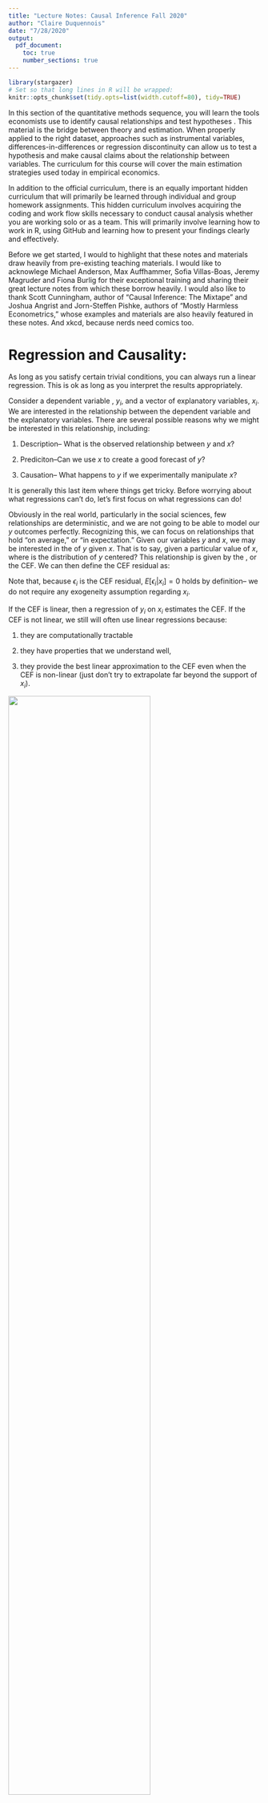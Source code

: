 ---
title: "Lecture Notes: Causal Inference Fall 2020"
author: "Claire Duquennois"
date: "7/28/2020"
output:
  pdf_document:
    toc: true
    number_sections: true
---

```{r setup,include=FALSE}
library(stargazer)
# Set so that long lines in R will be wrapped:
knitr::opts_chunk$set(tidy.opts=list(width.cutoff=80), tidy=TRUE)
```




\begin{center}
\Large \textbf{Welcome to Economic Inference from Data!}
\end{center}




In this section of the quantitative methods sequence, you will learn the tools economists use to identify causal relationships and test hypotheses \textit{in the wild}. This material is the bridge between theory and estimation. When properly applied to the right dataset, approaches such as instrumental variables, differences-in-differences or regression discontinuity can allow us to test a hypothesis and make causal claims about the relationship between variables. The curriculum for this course will cover the main estimation strategies used today in empirical economics. 

In addition to the official curriculum, there is an equally important hidden curriculum that will primarily be learned through individual and group homework assignments. This hidden curriculum involves acquiring the coding and work flow skills necessary to conduct causal analysis whether you are working solo or as a team. This will primarily involve learning how to work in R, using GitHub and learning how to present your findings clearly and effectively.

Before we get started, I would to highlight that these notes and materials draw heavily from pre-existing teaching materials. I would like to acknowlege Michael Anderson, Max Auffhammer, Sofia Villas-Boas, Jeremy Magruder and Fiona Burlig for their exceptional training and sharing their great lecture notes from which these borrow heavily. I would also like to thank Scott Cunningham, author of "Causal Inference: The Mixtape" and Joshua Angrist and Jorn-Steffen Pishke, authors of "Mostly Harmless Econometrics," whose examples and materials are also heavily featured in these notes. And xkcd, because nerds need comics too. 





# Regression and Causality:


As long as you satisfy certain trivial conditions, you can always run a linear regression. This is ok as long as you interpret the results appropriately. 

Consider a dependent variable , $y_i$, and a vector of explanatory variables, $x_i$. We are interested in the relationship between the dependent variable and the explanatory variables. There are several possible reasons why we might be interested in this relationship, including:

1) Description-- What is the observed relationship between $y$ and $x$?

2) Prediciton--Can we use $x$ to create a good forecast of $y$?

3) Causation-- What happens to $y$ if we experimentally manipulate $x$?

It is generally this last item where things get tricky. Before worrying about what regressions can't do, let's first focus on what regressions can do!

Obviously in the real world, particularly in the social sciences, few relationships are deterministic, and we are not going to be able to model our $y$ outcomes perfectly. Recognizing this, we can focus on relationships that hold "on average," or "in expectation." Given our variables $y$ and $x$, we may be interested in the \textit{Conditional Expectation} of $y$ given $x$. That is to say, given a particular value of $x$, where is the distribution of $y$ centered?  This relationship is given by the \textit{Conditional Expectation Function}, or the CEF. 
\begin{equation}
\begin{split}
E[y_i|x_i]=h(x_i)
\end{split}
\end{equation}
We can then define the CEF residual as: 


\begin{equation}
\begin{split}
\epsilon_i=&y_i-h(x_i) \text{ where}\\
	& E[\epsilon_i|x_i]=0
\end{split}
\end{equation}

Note that, because $\epsilon_i$ is the CEF residual, $E[\epsilon_i|x_i]=0$ holds by definition-- we do not require any exogeneity assumption regarding $x_i$.

If the CEF is linear, then a regression of $y_i$ on $x_i$ estimates the CEF. If the CEF is not linear, we still will often use linear regressions because:

1) they are computationally tractable

2) they have properties that we understand well,

3) they provide the best linear approximation to the CEF even when the CEF is non-linear (just don't try to extrapolate far beyond the support of $x_i$). 


\centering
![]("images\linearprojectioncomic.png"){width=75%}

\raggedright

Thus, if what you are interested in is the CEF, linear regression is a good, and robust tool for estimating it.

You can estimate the CEF using the linear regression by doing the following.
Run a linear regression  of $y_i$ on $x_i$, to generate estimates of $\beta_0$ and $\beta_1$ by doing the following estimation. 

\begin{equation}
\begin{split}
y_i=\beta_0+\beta_1 x_i+\epsilon
\end{split}
\end{equation}

Then you can use the estimated $\hat{\beta}_0$ and $\hat{\beta}_1$ to calculate $\hat{y}$
\begin{equation}
\begin{split}
\hat{y}_i=\hat{\beta}_0+\hat{\beta}_1 x_i
\end{split}
\end{equation}


where $\hat{y}_i$ is the predicted value for $y_i$ given $x_i$, ie. $\hat{y}_i=E[y_i|x_i]$, the CEF. 


This is fine, as long as you interpret your results for what they are --an approximation of the conditional expectation function-- and not what you might want them to be (an estimate of a causal relationship). 

So if you are only intersted in decription or prediction, we can end the class here. 

## Application: Regression for Prediction

Suppose you are a bank and you are interested in predicting whether your customers will be able to repay their student loans. You have a subset of data from the CPS that includes individual earnings and the number of years they spent in education. You estimate the following on working age adults that are over 22 years old: 

\begin{equation}
\begin{split}
Income_i=\beta_0+\beta_1 Schooling_i+\epsilon_i
\end{split}
\end{equation}

to generate the estimates $\hat{\beta_0}$ and $\hat{\beta_1}$. 

In R, you code:

 
\center ![]("images\code_quality.png"){width=75%}

\raggedright


```{r chunk1}

mydata<-read.csv("data/cps_clean.csv")

reg1<-lm(inctot~edu,mydata[mydata$age>22,])
summary(reg1)

```

Thus we have that $\hat{\beta_0}=-61944$ and $\hat{\beta_1}=8054$, so an extra year of education predicts earnings that are \$8,115 higher.


\center ![]("images\scatterintuitioncomic.png"){width=75%}

\raggedright

```{r chunk1a, echo = TRUE}

plot(mydata[mydata$age>22 & mydata$inctot<300000,]$edu, 
     mydata[mydata$age>22 & mydata$inctot<300000,]$inctot)
```


Using these estimate we can predict the difference in annual income between a high school and college grad as

$$\begin{aligned}
\widehat{Income}_{col}-\widehat{Income}_{hs} & =(\hat{\beta_0}+\hat{\beta_1}*16)-(\hat{\beta_0}+\hat{\beta_1}*12)\\
& =\hat{\beta_1}*4\\
& = 8,054*4=\$32,216.
\end{aligned}$$

So we would predict annual returns of $32,216.


Alternatively, we could create an indicator variable set to 1 for individuals with college educations and estimate it on the subset of individuals who have at least 12 years of schooling:

\begin{equation}
\begin{split}
Income_i=\beta_0+\beta_1 CollGrad_i+\epsilon_i
\end{split}
\end{equation}

```{r chunk2}

mydata$collgrad<-0
mydata$collgrad[mydata$edu>=16]<-1

reg2<-lm(inctot~collgrad,mydata[mydata$edu>=12 & mydata$age>22,])
summary(reg2)

```
Here we have that $\hat{\beta_0}=36483$ and $\hat{\beta_1}=44842$, so having a four year college degree predicts earnings that are \$44,842 higher then the predicted income of \$36,483 for individuals that finished highschool but did not get a four year degree.

The important thing to note here: we are not saying that the college degree **caused** higher earnings, but it does **predict** higher earnings, which for many applications, like approaving a loan, is sufficient. 

To get at causation, we will need to do a lot more work. 


\center ![]("images\corcauscomic.png"){width=75%}

\raggedright




## "No Causation Without Manipulation"^[This phrase comes from Holland (1986).]

Economists (and other social scientists) tend to be interested in causal effects because we want to think about what the consequences will be if a particular policy is implemented or changed. Naive regressions without a carefully thought out research design are not enough to identify causal effects.

### Application: The returns to schooling

It is easy to estimate the relationship between schooling and income. Using CPS data, I estimated the following linear regression:

\begin{equation}
\begin{split}
Income_i=\beta_0+\beta_1 Schooling_i+\epsilon
\end{split}
\end{equation}

 I then calculated the CEF,  $E[Income_i|Schooling_i]$, the expected value of income conditional on years of schooling as 

\begin{equation}\label{schcef}
\begin{split}
E[Income_i|Schooling_i]=\widehat{Income}_i=\hat{\beta}_0+\hat{\beta}_1 Schooling_i
\end{split}
\end{equation}



 These estimates, however, only tell us how income and schooling covary in the population. This DOES NOT reveal what would happen to an individuals income if there was an \textbf{"exogenous"} change to schooling. For instance if I raised the mandatory number of years students must stay in school or if I  increased the schooling of a randomly selected group of students by 1 year. This is because the number of years a student spends in school is \textbf{"endogenously"} determined: the students who can afford to go to school, and who expect returns from additional schooling, stay in school. There is no reason that a regression coefficient that is estimated data on \textbf{endogenous} schooling choices should correspond to the effects of an \textbf{exogenous} change in schooling. In order to estimate the \textbf{causal} effect of schooling, we will need to identify some type of **"manipulation"** that created an \textbf{exogenous} change in schooling. 

Note that it is not the case that one coefficient is "right" and the other is `"wrong" -- the two coefficients are simply different and which one is "correct" depends on what question you are trying to answer. If you are interested in predicting income based on some knowledge of a person's education levels, using equation \ref{schcef} is fine. \\

\noindent It is \textbf{CORRECT} to interpret the estimates from equations \ref{schcef} as 
\begin{center}
\textbf{``We expect the income of a person with one additional year of schooling to be \$ $\hat{\beta}_1$  higher.''} 
\end{center}

\noindent It is \textbf{INCORRECT} to interpret equations \ref{schcef} as 

\textbf{``One additional year of schooling CAUSES earnings to increase by \$ $\hat{\beta}_1$.''} 

 The \textit{Rubin Causal Model} discussed below offers a useful framework with which to understand common estimation techniques. More importantly, it is useful in framing and understanding what question you are trying to answer or what effect you are trying to estimate by using the idea that a unit has different  \textit{potential outcomes} depending on it's \textit{treatment} status. 

\subsection{The Rubin Causal Model}

Suppose that we have N units, $i=1,...,N,$ drawn randomly from a large population. We are interested in the effect of some binairy treatment variable, $D_i$, on an outcome, $Y_i$. We postulate that each unit faces two potential outcomes,

\begin{equation}\label{potout}
\begin{split}
Y_i& = \begin{cases}
      Y_i(1) & \text{ if } D_i=1 \text{ (\textit{the treatment condition})}\\
      Y_i(0) & \text{ if } D_i=0 \text{ (\textit{the control condition})}
    \end{cases}  \\
&= Y_i(0)+(Y_i(1)-Y_i(0))D_i
\end{split}
\end{equation}

The key challenge is that we will never observe both $Y_i(1)$ and $Y_i(0)$ though it must be theoretically possible that we could observe either $Y_i(1)$ or $Y_i(0)$. If you cannot conceptualize both $Y_i(1)$ and $Y_i(0)$ for the same unit, then D does not correspond to a treatment that is potentially manipulable and we cannot talk about the causal effect of manipulating D without further defining the problem. 

__________________
\textbf{Example:}

\textbf{Does going to college \underline{cause} higher earnings?}
Let the treatment be going to college. We can imagine that each high school graduate faces two potential outcomes:
\begin{equation}
\begin{split}
\text{\textit{potential outcomes}}= \begin{cases}
      earnings_{i,col} & \text{ if \textit{i} goes to college} \text{ (\textit{the treatment condition})}\\
      earnings_{i,no col} & \text{ if \textit{i} does not go to college} \text{ (\textit{the control condition})}
    \end{cases}  
\end{split}
\end{equation}
Though we can conceive of both  $earnings_{i,col}$ and $earnings_{i,no col}$, we will only ever observe one or the other, but we can imagine a policy or intervention that could make either of these values observable. Thus "college" is a treatment that is potentially manipulable. 

\textbf{Does being a woman \underline{cause} lower earnings?}
Gender (or race) is not potentially manipulable. My gender has been in integral part of all the choices I have made throughout my life. It is not really possible for me to imagine some intervention that would reveal what my earnings outcomes would have been if was a man. Thus, though the relationships between, gender (or race) and earnings are extreamly interesting and worthy of study, and we know that beeing a woman \underline{predicts} lower earnings, the question as posed is ill defined. 

_______________________

Using the notation above, we define the  \textit{causal effect} for tratment $D=1$ on outcome $Y$ for unit $i$ as:

\begin{equation}
\begin{split}
      Y_i(1) -Y_i(0)=\tau_i
\end{split}
\end{equation}

$\tau_i$ is the treatment effect for unit $i$. The treatment effect is \textbf{relative}. It tells us how the outcome for $i$ with treatment compares to their outcome without treatment. How would $i$'s earnings with a college degree compare to her earnings without a college degree? Note that this value need not be constant across different units, which is why the $\tau$ is indexed by $i$. Many (most) treatments have heterogeneous effects: a college degree may increase some people's earning potential a lot more than others, for example. 

The imporant thing to realize here is that though $\tau_i=Y_i(1)-Y_i(0)$ we never actually observe both $Y_i(1)$ and $Y_i(0)$ for a given unit. This leads to the following theorem: 

\textbf{Fundamental Problem of Causal Inference:} It is impossible to observe the value of  $Y_i(1)$ and $Y_i(0)$ in the same unit $i$ and, therfore, it is impossible to observe $\tau_i$, the effect for unit $i$ of the treatment on $Y_i$.^[Holland (1986).]

The fundamental problem of causal inference would appear to rule out any precise estimation of $\tau_i$ and, at the unit level, it is true that we can never observe the exact treatment effect. However, all is not lost. We are generally interested in relationships that hold on "average," or in expectation. In this context, it is possible to estimate the quantities of interest. We define $\bar{\tau}$ as the \textit{average causal effect} or \textit{average treatment effect} (ATE) of the treatment relative to the control as the expected value of the difference   $Y_i(1) -Y_i(0)$, or 


\begin{equation}
\begin{split}
     \bar{\tau}=E[Y_i(1)-Y_i(0)]=E[Y_i(1)]-E[Y_i(0)].
\end{split}
\end{equation}

With the right research design, it is possible to estimate the ATE. 


\subsection{The Conditional Independence Assumption}



Suppose the treatment effect is the same for everyone so that $Y_i(1)-Y_i(0)=\tau$, a constant. If this is the case, I can re-write equation \ref{potout} as 


\begin{equation}\label{breakdown}
\begin{split}
Y_i &=Y_i(0)+\tau D_i\\
Y_i &=E[Y_i(0)]+\tau D_i+Y_i(0)-E[Y_i(0)]\\
Y_i &=\alpha+\tau D_i+\eta_i
\end{split}
\end{equation}

where $\alpha=E[Y_i(0)]$, $\tau=Y_i(1)-Y_i(0)$, and $\eta_i$ is the random part of $Y_i(0)$ since $\eta_i=Y_i(0)-E[Y_i(0)]$. We can then see that the expected outcomes for someone with treatment $(D_i=1)$, and without treatment $(D_i=0)$ are given by


\begin{equation}
\begin{split}
E[Y_i(1)] &=\alpha +\tau +E[\eta_i|D_i=1]\\
E[Y_i(0)] &=\alpha +E[\eta_i|D_i=0]\\
\end{split}
\end{equation}

so that we can break down the difference between these outcomes as
\begin{equation}\label{breakdown2}
 E[Y_i(1)]-E[Y_i(0)] = 
    \underbrace{\tau}_\text{treatment effect} + \underbrace{E[\eta_i|D_i=1]-E[\eta_i|D_i=0]}_\text{selection bias}.
\end{equation}
 
It is thus clear that if we naively estimate the linear regression specified in equation \ref{breakdown}, our estimate $\tilde{\tau}$, will not equal the true causal treatment effect $\tau$, if there is selection bias such that $E[\eta_i|D_i=1]\neq E[\eta_i|D_i=0]$. This will happen if absent treatment, those who would select into treatment have a differnt expected outcome compared to those who would not select into treatment, such that $E[Y_i(0)|D_i=1]\neq E[Y_i(0)|D_i=0]$. This is because treatment is not random, formally if

\begin{equation}\label{schcef}
\begin{split}
\{Y_i(1), Y_i(0)\} \not\perp  D_i,
\end{split}
\end{equation}
that is if the outcome is not orthogonal (or independent) to treatment status. 

___________________________

\textbf{Example:}

Suppose I naively estimate the following regression on my observational data from the CPS, where $college_i$ is a dummy variable set to one if the person received a college degree, and generate estimated of $\alpha$ and $\tau$,
\begin{equation}\label{colex}
\begin{split}
earnings_i=\tilde{\alpha}+\tilde{\tau} college_i+\epsilon_i.
\end{split}
\end{equation}

If I am interested in the causal treatment effect of a college degree on earnings, $\tilde{\tau}$ will not give an accurate estimate since it is biased by who selects into getting a college degree. If the people who receive college degrees would have had higher earnings even absent the degree then $E[\tilde{\tau}]\neq\tau$ since $E[\eta_i|D_i=1]>E[\eta_i|D_i=0]$.

________________________

\center ![]("images\ciacomic.png"){width=50%}

\raggedright

The \textbf{Conditional Independence Assumption} asserts that conditional on observed characteristics, $X_i$, selection bias disappears. This means that once I control for $X_i$, treatment is as good as randomly assigned. Formally,
\begin{equation}\label{schcef}
\begin{split}
\{Y_i(1), Y_i(0)\} \perp  D_i|X_i.
\end{split}
\end{equation}
If this is the case, conditional-on-$X_i$ comparisons have a causal interpretation. In other words, 

\begin{equation}\label{schcef}
\begin{split}
E[Y_i(1)|X_i]-E[Y_i(0)|X_i]=E[Y_i(1)-Y_i(0)|X_i].
\end{split}
\end{equation}

Returning to equation \ref{breakdown2},  we saw that with selection bias, our estimate $\tilde{\tau}$ is not equal to the true causal treatment effect $\tau$ if there is selection bias. Suppose now that CIA holds given a vector of observed covariates, $X_i$. We can thus decompose the random term, $\eta_i$, into a linear function of observable characteristics $X_i$, and an error term $\nu_i$, such that 

 \begin{equation}\label{schcef}
\begin{split}
\eta_i=X'_i\gamma+\nu_i,
\end{split}
\end{equation}

where $\gamma$ is a vector of population regression coefficients that is assumed to satisfy $E[\eta_i|X_i]=X'_i\gamma$. Since $\gamma$ is defined by the regression of $\eta_i$ on $X_i$, the residual $\nu_i$ and $X_i$ are uncorrelated by construction. Moreover, by virtue of the CIA, we have 

 \begin{equation}\label{schcef}
\begin{split}
E[Y_i(D)|X_i]=\alpha+\tau D+X_i'\gamma.
\end{split}
\end{equation}
 
The residual in the linear causal model

 \begin{equation}\label{schcef}
\begin{split}
Y_i=\alpha+\tau D_i+X_i'\gamma+\nu_i
\end{split}
\end{equation}

is therfore uncorrelated with the regressors, $D_i$ and $X_i$ and the estimated regression coefficient $\hat{\tau}$ is equal to the causal effect of interest, $\tau$.
 
______________________

\textbf{Example:}

Returning to the example of earnings and college completion, we saw that 
\begin{equation}\label{colex}
\begin{split}
Income_i=\tilde{\alpha}+\tilde{\tau} college_i+\epsilon_i
\end{split}
\end{equation}

generates a based estimate of  $\tau$ due to selection bias since $E[\tilde{\tau}]\neq\tau$. Now suppose that CIA holds if I condition on a student's household income (\textit{hhinc}). This means that once I control for student household income, which students complete college versus not is as good as randomly assigned. \underline{\textbf{If this assumption holds}}, then I generate the following  estimates 

\begin{equation}\label{colex}
\begin{split}
earnings_i=\hat{\alpha}+\hat{\tau} college_i+\hat{\gamma_i}hhinc_i+\epsilon_i
\end{split}
\end{equation}
 
and we have that $E[\hat{\tau}]=\tau$.  Thus we can say that a college degree causes earnings to increase by \$$\hat{\tau}$.

_____________________

It is important to note that the conditional independence assumption is a big assumption, and in many cases is not valid.  Do we really believe that if I control for household income, who goes to college is as good as randomly assigned? Can you think of other important variables that would correlate with both completing college and earnings? If yes then you likely still have a biased estimate of the treatment effect. 



\subsection{Omitted Variable Bias}

What happens to our estimate of the treatment effect $\tau$ when I introduce a new control variable?

Suppose I estimated the following model, 

\begin{equation}\label{colex}
\begin{split}
Y_i=\tilde{\beta}_0+\tilde{\beta}_1 x_{1i}+\epsilon_i
\end{split}
\end{equation}

 but I suspect that there is a relationship between my explanatory variable, $x_{1i}$ and some other variable, $x_{2i}$, such that 

\begin{equation}\label{ovb1}
\begin{split}
x_{2i}=\rho_0+\rho_1x_{1i}+\varepsilon_i, 
\end{split}
\end{equation}

and that my outcome variable is also affected by $x_i$ such that the true model is given by 

\begin{equation}\label{ovb2}
\begin{split}
Y_i=\beta_0+\beta_1 x_{1i}+\beta_2 x_{2i}+\nu_i.
\end{split}
\end{equation}

where $\beta_2\neq0$. 

Substituting equation \ref{ovb1} into  \ref{ovb2} and rearanging gives

\begin{equation}\label{ovb2}
\begin{split}
Y_i=\underbrace{(\beta_0+\beta_2\rho_0)}_{\tilde{\beta}_0}+\underbrace{(\beta_1+\beta_2 \rho_2)}_{\tilde{\beta}_1} x_{1i}+\underbrace{(\beta_2 \varepsilon_i+\nu_i)}_{\epsilon_i}.
\end{split}
\end{equation}

So 

\begin{equation}\label{ovb2}
\begin{split}
\tilde{\beta_1}=\underbrace{\beta_1}_\text{treatment effect}+\underbrace{\beta_2 \rho_2}_\text{bias}
\end{split}
\end{equation}



Thus we can see that the biased coefficient $\tilde{\beta}_1$ is equal to the true treatment effect, $\beta_1$, plus a bias term which depends on $\beta_2$ (the correlation between $x_{2i}$ and $Y_i$), and $\rho_2$ (the correlation between $x_{2i}$ and $x_{1i}$). On average, our regression is going to miss the true population parameter by $\beta_2\rho_2$.


We can use this regression to sign the bias. The sign of $\beta_2$ is obtained from thinking about how the dependent variable $Y_i$ is correlated with the omitted variable ($cov(Y_i, x_{2})$) and the sign $\rho_2$ is obtained by thinking about how the independent variable of interest, $x_1$, is correlated with the omitted variable ($cov(x_1,x_2)$). Multiplying the signs of these covariances can then establisht the sign of the bias, as seen in the table below, 


\begin{center}
\begin{tabular}{|c|c|c|}
\hline 
 & $Cov(x,x_{ov})>0$ & $Cov(x,x_{ov})<0$\tabularnewline
\hline
\hline 
$Cov(y,x_{ov})>0$ & Upward bias & \vspace{5pt} Downward bias
\tabularnewline
\hline 
$Cov(y,x_{ov})<0$ & Downward bias & \vspace{5pt} Upward bias
\tabularnewline
\hline
\end{tabular}
\end{center}



____________________________

\textbf{Example:}

Suppose I am interested in thinking about how health relates to income. Using my CPS sample of working age adults, I begin by estimating the following model,

$$
Income_i=\beta_0+\beta_1Health_i+\epsilon, 
$$
where heath is an rspondents subjective assesment of their health with 1 being very health and 5 being very unhealthy. 


```{r chunk3}

reghealth<-lm(inctot~health,mydata)

```

It then occurs to me that respondents age could be biasing this estimate since it is likely that $cov(health_i,age_i)>0$ and $cov(income_i,age_i)>0$ leading to an upward bias. 

```{r chunk4}

reghealth2<-lm(inctot~health+age ,mydata)

```

I then realize that schooling could also impact both health and income, as it is likely that $cov(health_i,schooling_i)<0$ and $cov(income_i,schooling_i)>0$ leading to a downward bias. 


```{r chunk5, results = "asis"}

reghealth3<-lm(inctot~health+age+edu ,mydata)


stargazer(reghealth,reghealth2, reghealth3, type="latex", header=FALSE, 
          title="Income and health", omit.stat=c("f", "ser"))

```


Any variable that is jointly correlated with my explanatory variable ($health$) and my outcome variable ($income$), will bias my estimate of $\beta_1$. $age$ and $education$ are certainly important ones but there are likely many more meaning that even our estimate from the third specification still cannot be interpreted as an unbiased causal estimate of the true $\beta_1$ and should be interpreted with caution. 
____________________________


______________________
\textbf{Simulating Omitted Variable Bias in R:}

To better understand how an omitted variable can bias our coefficient estimate, I will generate a simulated dataset. The advantage of working with simulated data is that with a simulation I can know the exact data generating process (DGP), and thus know exactly what the true coefficients should be. I can then run different estimations and see if the estimated coefficients are biased or not. 

Suppose the data generating process is as follows. My outcome variable, $Y$ depends on two variables, $V_1$ and $V_2$ such that 

$$
Y_i=\beta_0+\beta_1 V_{1i}+\beta_2 V_{2i}+\epsilon_i
$$
where $V_1$ and $V_2$ are correlated with $Cor(V_1,V_2)=0.5$. 

To simulate this DGP, I generate a data.frame of two correlated random variables pulled from standard normal distributions.

```{r sim1}
library(MASS)
library(ggplot2)

set.seed(1999)
out <- as.data.frame(mvrnorm(1000, mu = c(0,0), 
                     Sigma = matrix(c(1,0.5,0.5,1), ncol = 2), 
                     empirical = TRUE))
cor(out)
plot(out)

```

I then add an error term for each observation, also drawn from a standard normal.

```{r sim2}
out$error<-rnorm(1000, mean=0, sd=1)


```

I can now simulate the data generating process. Suppose we want the true $\beta_1=5$ and $\beta_2=7$. I can simulate the outcome variable as follows:

```{r sim3}

#The data generating process
B1<-5
B2<-7

out$Y<-out$V1*B1+out$V2*B2+out$error
```

I can generate an unbiased estimate such that $E[\hat{\beta}_1]=\beta_1$ by estimating the correctly specified model

```{r sim 4}

sim1<-lm(Y~V1+V2, data=out)
summary(sim1)

```

As you can see, the estimated coefficients are very close to the true values. 

However if I misspecify my model and fail to include $V_2$ then $E[\tilde{\beta}_1]\neq\beta_1$, as you can see below, 


```{r sim 5}

sim2<-lm(Y~V1, data=out)
summary(sim2)

```

Indeed, in this case, $\tilde{\beta}_1$ is upward biased since  $Cor(V_1,V_2)>0$ and $Cor(Y,V_2)>0$.

So what does adding the control variable do to your regression? When you add a contol variable, you are effectively removing the variation in the outcome variable that is explained by that control variable, so that your estimates can be based on the variation due to the explanitory vaiable you are actually interested in. We can see this below. 

I first generate a new variable, $adjY$ that "corrects" $Y$ by removing the variation in $Y$ that is explained by $V_2$, which I can do since I know the true $\beta_2$. 

```{r sim 6}

out$adjY<-out$Y-B2*out$V2

sim3<-lm(adjY~V1, data=out)
summary(sim3)

```

Having done this, I can now regress $V_1$ on $adjY$ to recover an unbiased estimate of the effect of $V_1$ on $Y$.

```{r sim 7}
sim3<-lm(adjY~V1, data=out)
summary(sim3)

```

We can visualize what we did in the plot below. In blue we see the "unadjusted" relationship between $Y$ and $V_1$. In pink we see the "adjusted" relationship. Notice that we have $\tilde{\beta_1}>\hat{\beta}_1$ because the adjustment is larger when the absolute value of $V_1$ is larger due to the positive correlation between $V_1$ and $V_2$.  


```{r key 4}
plotted<-ggplot(out, aes(V1, y = value, color = variable)) + 
    geom_point(aes(y = Y, col = "Y")) + 
    geom_point(aes(y = adjY, col = "adjY"))+
    geom_smooth(method='lm', aes(y = Y, col = "Y"))+
    geom_smooth(method='lm', aes(y = adjY, col = "adjY"))

plotted


```
_______________________



\subsection{Beware of the kitchen sink approach}

Given that adding omitted variables as controls corrects the bias generated by their omission, it can be tempting to go wild and add every possible control you can think of. In some datasets, you may have hundreds of potential observable covariates that you could add as control variables. Before embarking on this "Kitchen Sink Approach," it is important to realize that you should excercise caution in selecting your control variables. Furthermore, even in the ideal circumstances, unobservables will probably still be a problem for you if your aim is to identify a causal relationship. 


\subsubsection{Caveat: Including Irrelevant Variables}
What happens if we include a variable that doesn't have any effect on y (holding other variables constant)?  In other words its population coefficient is zero, but we include it in our sample regression function anyways? For example, we estimate:
$$
\tilde y=\tilde \beta_0 + \tilde \beta_1x_1 + \tilde\beta_2x_2
$$
Even though the population regression function is $E[y|x_1]=\beta_0+\beta_1x_1$. 

Including the irrelevant $x_2$ will have no effect in terms of the unbiasedness: $E[\tilde{\beta_1}]= \beta_1$. It will though affect the variance of our estimator, making it less precise: $Var(\tilde{\beta_1})\geq Var(\hat{\beta_1})$.

\center ![]("images\curvefittingcomic.png"){width=75%}




\raggedright


\subsubsection{Caveat: Bad Controls}

Even if you add a control and it does change the estimated coefficient, you may still want to carefully consider whether or not it belongs in your specification. 

Bad controls are variables that are themselves outcomes of the treatment variable you are investigating. That is, bad controls might just as well be dependent variables too. Good controls are variables that we can think of as being fixed at the time the regressor of interest was determined. 

___________________

\textbf{Example:}

Suppose you are interested in estimating the effect of smoking during pregnancy on birthweight using observational data. You start by estimating the following regression, 

$$
Brthwgt_i=\beta_0+\beta_1cigday_i+\epsilon
$$
but you are concerned that omitted variables are biasing your results. Fourtunately, your dataset includes the following additional variables: the mother's age, the mother's education level, the number of previous pregnancies, the number of prenatal doctor visits, mother's weight gain during pregnancy, and alcohol use during pregnancy. 

Which of these control variables should you consider adding to your specification? 

You will need to think carefuly about the causal channel that connects smoking during pregnancy to birth weight. Could smoking during pregnancy cause a difference in ________________?  If the answer is yes then you are probably looking at a bad control. 

In this example, variables that are fixed at the start of the pregnancy are probably good controls. These would include the mother's age, the mother's education level and the number of previous pregnancies. The other variables listed could plausibly be affected by smoking. For example, women who smoke during pregnancy may be less likely to go to prenatal appointments because of shame or fear of being stygmatized by their doctor. We should thus think very carefully about whether we want to add this variable as a control. 

___________________



\subsection{Selection on Observable Designs: How far does this get us?}

The key (untestable) assumption is that you have controled for everything that matters: you observe all the factors that affect treatment and that are correlated with the potential outcome. You are basically assuming that the treatment assignment is "as good as randomly assigned"- after you have conditioned on the controls. In other words, you are assuming that if there is any systematic selection into "treatment", this selection only depends on the observable variables you are controling for.

This is a big ask. 


\subsection{There is no Santa Claus: Arseneaux, Gerber and Green (2006)}

Arseneaux, Gerber and Green use data from a large-scale voter "Get out the Vote" mobilization effort that randomly calls households and encourages them to vote. 

Though the calling assignment is random, whether a household is actually contacted is not since many people don't answer their phones. Regressing a household's voting behavior on 
whether or not they were contacted can thus give biased estimates of the causal effect of encouragement on voting because of the selection into who is actually contacted. We can see this bias by comparing the estimates from a naive regression to corrected "experimental" estimates that uses the original randomization in the calling assignment to correct this bias using an instrumental variable approach that we will discuss later in this class. 

Below, I replicate some of their key results using the replication files that are available on the harvard dataverse:
https://dataverse.harvard.edu/dataset.xhtml?persistentId=doi:10.7910/DVN/CTT87V

I start by loading the data (which is quite large), and estimating a simple regression with the most basic control variables. 


```{r repagg1, results = "asis"}


library(haven)
library(lfe)
library(dplyr)

agg_data<-read_dta("data/IA_MI_merge040504.dta")
nrow(agg_data)

##scalling the vote02 variable to remove excess 0's from tables
agg_data$vote02<-100*as.numeric(agg_data$vote02)


regols1<-felm(vote02~contact+state+comp_mi+comp_ia,agg_data)
regexp1<-felm(vote02~state+comp_mi+comp_ia|0|(contact~treat_real+state+comp_mi+comp_ia),agg_data)

stargazer(regols1,regexp1, type='latex', se = list( regols1$rse, regexp1$rse))

```

We see that the OLS estimates are quite different from the "experimental" estimates. The OLS estimates suggest that contacting a household raises the likelihood they vote by a statistically significant 6.2 percentage points! The "experimental" estimates however suggest that the effect is in fact 0.36 percentage points and not statistically significant... Things are not looking great for the OLS estimate. The effect it is detecting is really just the result of selection: the people that are contacted are the type of person who is more likely to vote already, even if they hadn't been contacted, thus $cor(Vote,Type)>0$ and $cor(Contact,Type)>0$ biasing our estimates upward. 

Can OLS do better? Voter registration lists contain detailed information on voting history and demographic characteristics, allowing AAG to add a large number of controls to these regressions which I replicate below. 

```{r repagg2, results = "asis"}

regols2<-felm(vote02~contact+state+comp_mi+comp_ia+persons+age+female2+newreg+vote00+vote98+fem_miss
              |county+st_hse+st_sen,agg_data)

regexp2<-felm(vote02~state+comp_mi+comp_ia+persons+age+female2+newreg+vote00+vote98+fem_miss
              |county+st_hse+st_sen
              |(contact~treat_real+state+comp_mi+comp_ia+persons+age+female2+newreg+vote00+vote98+fem_miss)
              ,agg_data)
```

\center ![]("images\codecomic2.png"){width=50%}

\raggedright


```{r repagg1b, results = "asis"}

stargazer(regols2, regexp2, type='latex', se = list(regols2$rse, regexp2$rse))

```

Despite the addition of all these controls, OLS estimates are still biased. The OLS estimates suggest a statistically significant 2.7 percentage point effect as opposed to the statistically insignificant 0.5 percentage point effect we get from the experimental estimates. Despite all of these control variables, there still remains some unobservable characteristic that biases the OLS estimate.  

_____________________


